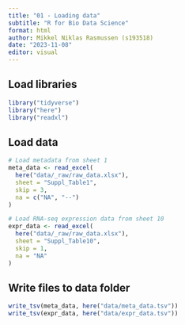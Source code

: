 ```yaml
---
title: "01 - Loading data"
subtitle: "R for Bio Data Science"
format: html
author: Mikkel Niklas Rasmussen (s193518)
date: "2023-11-08"
editor: visual
---
```


## Load libraries
```r
library("tidyverse")
library("here")
library("readxl")
```

## Load data
```r
# Load metadata from sheet 1
meta_data <- read_excel(
  here("data/_raw/raw_data.xlsx"),
  sheet = "Suppl_Table1",
  skip = 3,
  na = c("NA", "--")
)

# Load RNA-seq expression data from sheet 10
expr_data <- read_excel(
  here("data/_raw/raw_data.xlsx"),
  sheet = "Suppl_Table10",
  skip = 1,
  na = "NA"
)
```

## Write files to data folder
```r
write_tsv(meta_data, here("data/meta_data.tsv"))
write_tsv(expr_data, here("data/expr_data.tsv"))
```
